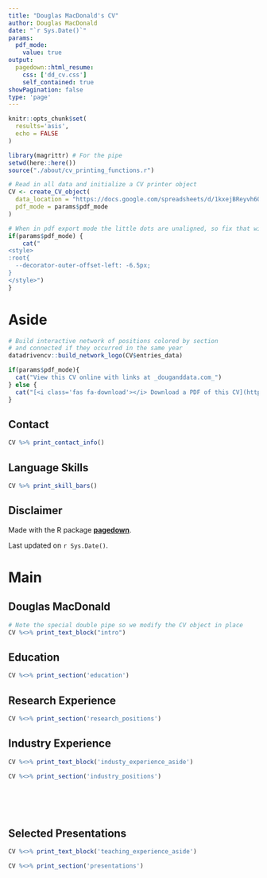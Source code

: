 ```yaml
---
title: "Douglas MacDonald's CV"
author: Douglas MacDonald
date: "`r Sys.Date()`"
params:
  pdf_mode:
    value: true
output:
  pagedown::html_resume:
    css: ['dd_cv.css']
    self_contained: true
showPagination: false
type: 'page'
---
```


```r
knitr::opts_chunk$set(
  results='asis', 
  echo = FALSE
)

library(magrittr) # For the pipe
setwd(here::here())
source("./about/cv_printing_functions.r")

# Read in all data and initialize a CV printer object
CV <- create_CV_object(
  data_location = "https://docs.google.com/spreadsheets/d/1kxejBReyvh6OfwGeKigqNBc0IedtHb6tLI3fjuCL5E8/edit?usp=sharing",  
  pdf_mode = params$pdf_mode
)

```


```r
# When in pdf export mode the little dots are unaligned, so fix that with some conditional CSS.
if(params$pdf_mode) {
    cat("
<style>
:root{
  --decorator-outer-offset-left: -6.5px;
}
</style>")
}
```


Aside
================================================================================

```r
# Build interactive network of positions colored by section
# and connected if they occurred in the same year
datadrivencv::build_network_logo(CV$entries_data)
```


```r
if(params$pdf_mode){
  cat("View this CV online with links at _douganddata.com_")
} else {
  cat("[<i class='fas fa-download'></i> Download a PDF of this CV](https://github.com/nstrayer/cv/raw/master/strayer_cv.pdf)")
}
```

Contact {#contact}
--------------------------------------------------------------------------------

```r
CV %>% print_contact_info()
```



Language Skills {#skills}
--------------------------------------------------------------------------------

```r
CV %>% print_skill_bars()
```



Disclaimer {#disclaimer}
--------------------------------------------------------------------------------

Made with the R package [**pagedown**](https://github.com/rstudio/pagedown). 

Last updated on `r Sys.Date()`.



Main
================================================================================

Douglas MacDonald {#title}
--------------------------------------------------------------------------------

```r
# Note the special double pipe so we modify the CV object in place
CV %<>% print_text_block("intro") 
```



Education {data-icon=graduation-cap data-concise=true}
--------------------------------------------------------------------------------

```r
CV %<>% print_section('education')
```



Research Experience {data-icon=laptop}
--------------------------------------------------------------------------------

```r
CV %<>% print_section('research_positions')
```



Industry Experience {data-icon=suitcase}
--------------------------------------------------------------------------------

::: aside
```r
CV %<>% print_text_block('industy_experience_aside')
```
:::

```r
CV %<>% print_section('industry_positions')
```

<!-- These breaks just force a new page so section doesnt get cut off -->
<br>
<br>
<br>

Selected Presentations {data-icon=chalkboard-teacher}
--------------------------------------------------------------------------------

::: aside
```r
CV %<>% print_text_block('teaching_experience_aside')
```
:::
```r
CV %<>% print_section('presentations')
```

